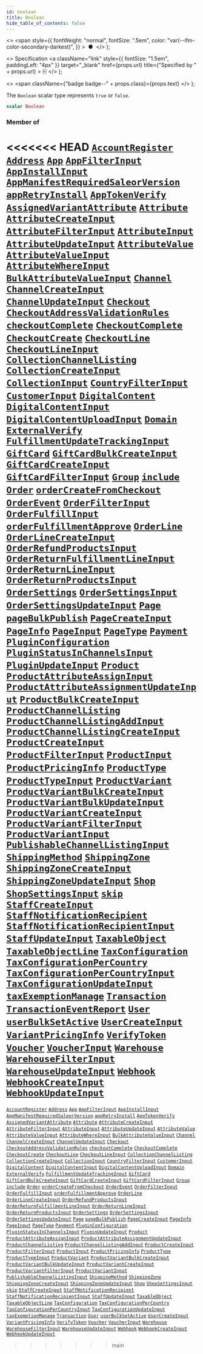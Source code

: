 ```yaml
---
id: boolean
title: Boolean
hide_table_of_contents: false
---
```


  <>
    <span
      style={{
        fontWeight: "normal",
        fontSize: ".5em",
        color: "var(--ifm-color-secondary-darkest)",
      }}
    >
      &nbsp;●&nbsp;
    </span>
  </>
);

  <>
    Specification
    <a
      className="link"
      style={{ fontSize: "1.5em", paddingLeft: "4px" }}
      target="\_blank"
      href={props.url}
      title={"Specified by " + props.url}
    >
      ⎘
    </a>
  </>
);

  <>
    <span className={"badge badge--" + props.class}>{props.text}</span>
  </>
);

The `Boolean` scalar type represents `true` or `false`.

```graphql
scalar Boolean
```

### Member of

<<<<<<< HEAD
[`AccountRegister`](../../api-reference/objects/account-register) <Badge class="secondary" text="object"/><Bullet />[`Address`](../../api-reference/objects/address) <Badge class="secondary" text="object"/><Bullet />[`App`](../../api-reference/objects/app) <Badge class="secondary" text="object"/><Bullet />[`AppFilterInput`](../../api-reference/inputs/app-filter-input) <Badge class="secondary" text="input"/><Bullet />[`AppInstallInput`](../../api-reference/inputs/app-install-input) <Badge class="secondary" text="input"/><Bullet />[`AppManifestRequiredSaleorVersion`](../../api-reference/objects/app-manifest-required-saleor-version) <Badge class="secondary" text="object"/><Bullet />[`appRetryInstall`](../../api-reference/mutations/app-retry-install) <Badge class="secondary" text="mutation"/><Bullet />[`AppTokenVerify`](../../api-reference/objects/app-token-verify) <Badge class="secondary" text="object"/><Bullet />[`AssignedVariantAttribute`](../../api-reference/objects/assigned-variant-attribute) <Badge class="secondary" text="object"/><Bullet />[`Attribute`](../../api-reference/objects/attribute) <Badge class="secondary" text="object"/><Bullet />[`AttributeCreateInput`](../../api-reference/inputs/attribute-create-input) <Badge class="secondary" text="input"/><Bullet />[`AttributeFilterInput`](../../api-reference/inputs/attribute-filter-input) <Badge class="secondary" text="input"/><Bullet />[`AttributeInput`](../../api-reference/inputs/attribute-input) <Badge class="secondary" text="input"/><Bullet />[`AttributeUpdateInput`](../../api-reference/inputs/attribute-update-input) <Badge class="secondary" text="input"/><Bullet />[`AttributeValue`](../../api-reference/objects/attribute-value) <Badge class="secondary" text="object"/><Bullet />[`AttributeValueInput`](../../api-reference/inputs/attribute-value-input) <Badge class="secondary" text="input"/><Bullet />[`AttributeWhereInput`](../../api-reference/inputs/attribute-where-input) <Badge class="secondary" text="input"/><Bullet />[`BulkAttributeValueInput`](../../api-reference/inputs/bulk-attribute-value-input) <Badge class="secondary" text="input"/><Bullet />[`Channel`](../../api-reference/objects/channel) <Badge class="secondary" text="object"/><Bullet />[`ChannelCreateInput`](../../api-reference/inputs/channel-create-input) <Badge class="secondary" text="input"/><Bullet />[`ChannelUpdateInput`](../../api-reference/inputs/channel-update-input) <Badge class="secondary" text="input"/><Bullet />[`Checkout`](../../api-reference/objects/checkout) <Badge class="secondary" text="object"/><Bullet />[`CheckoutAddressValidationRules`](../../api-reference/inputs/checkout-address-validation-rules) <Badge class="secondary" text="input"/><Bullet />[`checkoutComplete`](../../api-reference/mutations/checkout-complete) <Badge class="secondary" text="mutation"/><Bullet />[`CheckoutComplete`](../../api-reference/objects/checkout-complete) <Badge class="secondary" text="object"/><Bullet />[`CheckoutCreate`](../../api-reference/objects/checkout-create) <Badge class="secondary" text="object"/><Bullet />[`CheckoutLine`](../../api-reference/objects/checkout-line) <Badge class="secondary" text="object"/><Bullet />[`CheckoutLineInput`](../../api-reference/inputs/checkout-line-input) <Badge class="secondary" text="input"/><Bullet />[`CollectionChannelListing`](../../api-reference/objects/collection-channel-listing) <Badge class="secondary" text="object"/><Bullet />[`CollectionCreateInput`](../../api-reference/inputs/collection-create-input) <Badge class="secondary" text="input"/><Bullet />[`CollectionInput`](../../api-reference/inputs/collection-input) <Badge class="secondary" text="input"/><Bullet />[`CountryFilterInput`](../../api-reference/inputs/country-filter-input) <Badge class="secondary" text="input"/><Bullet />[`CustomerInput`](../../api-reference/inputs/customer-input) <Badge class="secondary" text="input"/><Bullet />[`DigitalContent`](../../api-reference/objects/digital-content) <Badge class="secondary" text="object"/><Bullet />[`DigitalContentInput`](../../api-reference/inputs/digital-content-input) <Badge class="secondary" text="input"/><Bullet />[`DigitalContentUploadInput`](../../api-reference/inputs/digital-content-upload-input) <Badge class="secondary" text="input"/><Bullet />[`Domain`](../../api-reference/objects/domain) <Badge class="secondary" text="object"/><Bullet />[`ExternalVerify`](../../api-reference/objects/external-verify) <Badge class="secondary" text="object"/><Bullet />[`FulfillmentUpdateTrackingInput`](../../api-reference/inputs/fulfillment-update-tracking-input) <Badge class="secondary" text="input"/><Bullet />[`GiftCard`](../../api-reference/objects/gift-card) <Badge class="secondary" text="object"/><Bullet />[`GiftCardBulkCreateInput`](../../api-reference/inputs/gift-card-bulk-create-input) <Badge class="secondary" text="input"/><Bullet />[`GiftCardCreateInput`](../../api-reference/inputs/gift-card-create-input) <Badge class="secondary" text="input"/><Bullet />[`GiftCardFilterInput`](../../api-reference/inputs/gift-card-filter-input) <Badge class="secondary" text="input"/><Bullet />[`Group`](../../api-reference/objects/group) <Badge class="secondary" text="object"/><Bullet />[`include`](../../api-reference/directives/include) <Badge class="secondary" text="directive"/><Bullet />[`Order`](../../api-reference/objects/order) <Badge class="secondary" text="object"/><Bullet />[`orderCreateFromCheckout`](../../api-reference/mutations/order-create-from-checkout) <Badge class="secondary" text="mutation"/><Bullet />[`OrderEvent`](../../api-reference/objects/order-event) <Badge class="secondary" text="object"/><Bullet />[`OrderFilterInput`](../../api-reference/inputs/order-filter-input) <Badge class="secondary" text="input"/><Bullet />[`OrderFulfillInput`](../../api-reference/inputs/order-fulfill-input) <Badge class="secondary" text="input"/><Bullet />[`orderFulfillmentApprove`](../../api-reference/mutations/order-fulfillment-approve) <Badge class="secondary" text="mutation"/><Bullet />[`OrderLine`](../../api-reference/objects/order-line) <Badge class="secondary" text="object"/><Bullet />[`OrderLineCreateInput`](../../api-reference/inputs/order-line-create-input) <Badge class="secondary" text="input"/><Bullet />[`OrderRefundProductsInput`](../../api-reference/inputs/order-refund-products-input) <Badge class="secondary" text="input"/><Bullet />[`OrderReturnFulfillmentLineInput`](../../api-reference/inputs/order-return-fulfillment-line-input) <Badge class="secondary" text="input"/><Bullet />[`OrderReturnLineInput`](../../api-reference/inputs/order-return-line-input) <Badge class="secondary" text="input"/><Bullet />[`OrderReturnProductsInput`](../../api-reference/inputs/order-return-products-input) <Badge class="secondary" text="input"/><Bullet />[`OrderSettings`](../../api-reference/objects/order-settings) <Badge class="secondary" text="object"/><Bullet />[`OrderSettingsInput`](../../api-reference/inputs/order-settings-input) <Badge class="secondary" text="input"/><Bullet />[`OrderSettingsUpdateInput`](../../api-reference/inputs/order-settings-update-input) <Badge class="secondary" text="input"/><Bullet />[`Page`](../../api-reference/objects/page) <Badge class="secondary" text="object"/><Bullet />[`pageBulkPublish`](../../api-reference/mutations/page-bulk-publish) <Badge class="secondary" text="mutation"/><Bullet />[`PageCreateInput`](../../api-reference/inputs/page-create-input) <Badge class="secondary" text="input"/><Bullet />[`PageInfo`](../../api-reference/objects/page-info) <Badge class="secondary" text="object"/><Bullet />[`PageInput`](../../api-reference/inputs/page-input) <Badge class="secondary" text="input"/><Bullet />[`PageType`](../../api-reference/objects/page-type) <Badge class="secondary" text="object"/><Bullet />[`Payment`](../../api-reference/objects/payment) <Badge class="secondary" text="object"/><Bullet />[`PluginConfiguration`](../../api-reference/objects/plugin-configuration) <Badge class="secondary" text="object"/><Bullet />[`PluginStatusInChannelsInput`](../../api-reference/inputs/plugin-status-in-channels-input) <Badge class="secondary" text="input"/><Bullet />[`PluginUpdateInput`](../../api-reference/inputs/plugin-update-input) <Badge class="secondary" text="input"/><Bullet />[`Product`](../../api-reference/objects/product) <Badge class="secondary" text="object"/><Bullet />[`ProductAttributeAssignInput`](../../api-reference/inputs/product-attribute-assign-input) <Badge class="secondary" text="input"/><Bullet />[`ProductAttributeAssignmentUpdateInput`](../../api-reference/inputs/product-attribute-assignment-update-input) <Badge class="secondary" text="input"/><Bullet />[`ProductBulkCreateInput`](../../api-reference/inputs/product-bulk-create-input) <Badge class="secondary" text="input"/><Bullet />[`ProductChannelListing`](../../api-reference/objects/product-channel-listing) <Badge class="secondary" text="object"/><Bullet />[`ProductChannelListingAddInput`](../../api-reference/inputs/product-channel-listing-add-input) <Badge class="secondary" text="input"/><Bullet />[`ProductChannelListingCreateInput`](../../api-reference/inputs/product-channel-listing-create-input) <Badge class="secondary" text="input"/><Bullet />[`ProductCreateInput`](../../api-reference/inputs/product-create-input) <Badge class="secondary" text="input"/><Bullet />[`ProductFilterInput`](../../api-reference/inputs/product-filter-input) <Badge class="secondary" text="input"/><Bullet />[`ProductInput`](../../api-reference/inputs/product-input) <Badge class="secondary" text="input"/><Bullet />[`ProductPricingInfo`](../../api-reference/objects/product-pricing-info) <Badge class="secondary" text="object"/><Bullet />[`ProductType`](../../api-reference/objects/product-type) <Badge class="secondary" text="object"/><Bullet />[`ProductTypeInput`](../../api-reference/inputs/product-type-input) <Badge class="secondary" text="input"/><Bullet />[`ProductVariant`](../../api-reference/objects/product-variant) <Badge class="secondary" text="object"/><Bullet />[`ProductVariantBulkCreateInput`](../../api-reference/inputs/product-variant-bulk-create-input) <Badge class="secondary" text="input"/><Bullet />[`ProductVariantBulkUpdateInput`](../../api-reference/inputs/product-variant-bulk-update-input) <Badge class="secondary" text="input"/><Bullet />[`ProductVariantCreateInput`](../../api-reference/inputs/product-variant-create-input) <Badge class="secondary" text="input"/><Bullet />[`ProductVariantFilterInput`](../../api-reference/inputs/product-variant-filter-input) <Badge class="secondary" text="input"/><Bullet />[`ProductVariantInput`](../../api-reference/inputs/product-variant-input) <Badge class="secondary" text="input"/><Bullet />[`PublishableChannelListingInput`](../../api-reference/inputs/publishable-channel-listing-input) <Badge class="secondary" text="input"/><Bullet />[`ShippingMethod`](../../api-reference/objects/shipping-method) <Badge class="secondary" text="object"/><Bullet />[`ShippingZone`](../../api-reference/objects/shipping-zone) <Badge class="secondary" text="object"/><Bullet />[`ShippingZoneCreateInput`](../../api-reference/inputs/shipping-zone-create-input) <Badge class="secondary" text="input"/><Bullet />[`ShippingZoneUpdateInput`](../../api-reference/inputs/shipping-zone-update-input) <Badge class="secondary" text="input"/><Bullet />[`Shop`](../../api-reference/objects/shop) <Badge class="secondary" text="object"/><Bullet />[`ShopSettingsInput`](../../api-reference/inputs/shop-settings-input) <Badge class="secondary" text="input"/><Bullet />[`skip`](../../api-reference/directives/skip) <Badge class="secondary" text="directive"/><Bullet />[`StaffCreateInput`](../../api-reference/inputs/staff-create-input) <Badge class="secondary" text="input"/><Bullet />[`StaffNotificationRecipient`](../../api-reference/objects/staff-notification-recipient) <Badge class="secondary" text="object"/><Bullet />[`StaffNotificationRecipientInput`](../../api-reference/inputs/staff-notification-recipient-input) <Badge class="secondary" text="input"/><Bullet />[`StaffUpdateInput`](../../api-reference/inputs/staff-update-input) <Badge class="secondary" text="input"/><Bullet />[`TaxableObject`](../../api-reference/objects/taxable-object) <Badge class="secondary" text="object"/><Bullet />[`TaxableObjectLine`](../../api-reference/objects/taxable-object-line) <Badge class="secondary" text="object"/><Bullet />[`TaxConfiguration`](../../api-reference/objects/tax-configuration) <Badge class="secondary" text="object"/><Bullet />[`TaxConfigurationPerCountry`](../../api-reference/objects/tax-configuration-per-country) <Badge class="secondary" text="object"/><Bullet />[`TaxConfigurationPerCountryInput`](../../api-reference/inputs/tax-configuration-per-country-input) <Badge class="secondary" text="input"/><Bullet />[`TaxConfigurationUpdateInput`](../../api-reference/inputs/tax-configuration-update-input) <Badge class="secondary" text="input"/><Bullet />[`taxExemptionManage`](../../api-reference/mutations/tax-exemption-manage) <Badge class="secondary" text="mutation"/><Bullet />[`Transaction`](../../api-reference/objects/transaction) <Badge class="secondary" text="object"/><Bullet />[`TransactionEventReport`](../../api-reference/objects/transaction-event-report) <Badge class="secondary" text="object"/><Bullet />[`User`](../../api-reference/objects/user) <Badge class="secondary" text="object"/><Bullet />[`userBulkSetActive`](../../api-reference/mutations/user-bulk-set-active) <Badge class="secondary" text="mutation"/><Bullet />[`UserCreateInput`](../../api-reference/inputs/user-create-input) <Badge class="secondary" text="input"/><Bullet />[`VariantPricingInfo`](../../api-reference/objects/variant-pricing-info) <Badge class="secondary" text="object"/><Bullet />[`VerifyToken`](../../api-reference/objects/verify-token) <Badge class="secondary" text="object"/><Bullet />[`Voucher`](../../api-reference/objects/voucher) <Badge class="secondary" text="object"/><Bullet />[`VoucherInput`](../../api-reference/inputs/voucher-input) <Badge class="secondary" text="input"/><Bullet />[`Warehouse`](../../api-reference/objects/warehouse) <Badge class="secondary" text="object"/><Bullet />[`WarehouseFilterInput`](../../api-reference/inputs/warehouse-filter-input) <Badge class="secondary" text="input"/><Bullet />[`WarehouseUpdateInput`](../../api-reference/inputs/warehouse-update-input) <Badge class="secondary" text="input"/><Bullet />[`Webhook`](../../api-reference/objects/webhook) <Badge class="secondary" text="object"/><Bullet />[`WebhookCreateInput`](../../api-reference/inputs/webhook-create-input) <Badge class="secondary" text="input"/><Bullet />[`WebhookUpdateInput`](../../api-reference/inputs/webhook-update-input) <Badge class="secondary" text="input"/>
=======
[`AccountRegister`](../../api-reference/objects/account-register) <Badge class="secondary" text="object"/><Bullet />[`Address`](../../api-reference/objects/address) <Badge class="secondary" text="object"/><Bullet />[`App`](../../api-reference/objects/app) <Badge class="secondary" text="object"/><Bullet />[`AppFilterInput`](../../api-reference/inputs/app-filter-input) <Badge class="secondary" text="input"/><Bullet />[`AppInstallInput`](../../api-reference/inputs/app-install-input) <Badge class="secondary" text="input"/><Bullet />[`AppManifestRequiredSaleorVersion`](../../api-reference/objects/app-manifest-required-saleor-version) <Badge class="secondary" text="object"/><Bullet />[`appRetryInstall`](../../api-reference/mutations/app-retry-install) <Badge class="secondary" text="mutation"/><Bullet />[`AppTokenVerify`](../../api-reference/objects/app-token-verify) <Badge class="secondary" text="object"/><Bullet />[`AssignedVariantAttribute`](../../api-reference/objects/assigned-variant-attribute) <Badge class="secondary" text="object"/><Bullet />[`Attribute`](../../api-reference/objects/attribute) <Badge class="secondary" text="object"/><Bullet />[`AttributeCreateInput`](../../api-reference/inputs/attribute-create-input) <Badge class="secondary" text="input"/><Bullet />[`AttributeFilterInput`](../../api-reference/inputs/attribute-filter-input) <Badge class="secondary" text="input"/><Bullet />[`AttributeInput`](../../api-reference/inputs/attribute-input) <Badge class="secondary" text="input"/><Bullet />[`AttributeUpdateInput`](../../api-reference/inputs/attribute-update-input) <Badge class="secondary" text="input"/><Bullet />[`AttributeValue`](../../api-reference/objects/attribute-value) <Badge class="secondary" text="object"/><Bullet />[`AttributeValueInput`](../../api-reference/inputs/attribute-value-input) <Badge class="secondary" text="input"/><Bullet />[`AttributeWhereInput`](../../api-reference/inputs/attribute-where-input) <Badge class="secondary" text="input"/><Bullet />[`BulkAttributeValueInput`](../../api-reference/inputs/bulk-attribute-value-input) <Badge class="secondary" text="input"/><Bullet />[`Channel`](../../api-reference/objects/channel) <Badge class="secondary" text="object"/><Bullet />[`ChannelCreateInput`](../../api-reference/inputs/channel-create-input) <Badge class="secondary" text="input"/><Bullet />[`ChannelUpdateInput`](../../api-reference/inputs/channel-update-input) <Badge class="secondary" text="input"/><Bullet />[`Checkout`](../../api-reference/objects/checkout) <Badge class="secondary" text="object"/><Bullet />[`CheckoutAddressValidationRules`](../../api-reference/inputs/checkout-address-validation-rules) <Badge class="secondary" text="input"/><Bullet />[`checkoutComplete`](../../api-reference/mutations/checkout-complete) <Badge class="secondary" text="mutation"/><Bullet />[`CheckoutComplete`](../../api-reference/objects/checkout-complete) <Badge class="secondary" text="object"/><Bullet />[`CheckoutCreate`](../../api-reference/objects/checkout-create) <Badge class="secondary" text="object"/><Bullet />[`CheckoutLine`](../../api-reference/objects/checkout-line) <Badge class="secondary" text="object"/><Bullet />[`CheckoutLineInput`](../../api-reference/inputs/checkout-line-input) <Badge class="secondary" text="input"/><Bullet />[`CollectionChannelListing`](../../api-reference/objects/collection-channel-listing) <Badge class="secondary" text="object"/><Bullet />[`CollectionCreateInput`](../../api-reference/inputs/collection-create-input) <Badge class="secondary" text="input"/><Bullet />[`CollectionInput`](../../api-reference/inputs/collection-input) <Badge class="secondary" text="input"/><Bullet />[`CountryFilterInput`](../../api-reference/inputs/country-filter-input) <Badge class="secondary" text="input"/><Bullet />[`CustomerInput`](../../api-reference/inputs/customer-input) <Badge class="secondary" text="input"/><Bullet />[`DigitalContent`](../../api-reference/objects/digital-content) <Badge class="secondary" text="object"/><Bullet />[`DigitalContentInput`](../../api-reference/inputs/digital-content-input) <Badge class="secondary" text="input"/><Bullet />[`DigitalContentUploadInput`](../../api-reference/inputs/digital-content-upload-input) <Badge class="secondary" text="input"/><Bullet />[`Domain`](../../api-reference/objects/domain) <Badge class="secondary" text="object"/><Bullet />[`ExternalVerify`](../../api-reference/objects/external-verify) <Badge class="secondary" text="object"/><Bullet />[`FulfillmentUpdateTrackingInput`](../../api-reference/inputs/fulfillment-update-tracking-input) <Badge class="secondary" text="input"/><Bullet />[`GiftCard`](../../api-reference/objects/gift-card) <Badge class="secondary" text="object"/><Bullet />[`GiftCardBulkCreateInput`](../../api-reference/inputs/gift-card-bulk-create-input) <Badge class="secondary" text="input"/><Bullet />[`GiftCardCreateInput`](../../api-reference/inputs/gift-card-create-input) <Badge class="secondary" text="input"/><Bullet />[`GiftCardFilterInput`](../../api-reference/inputs/gift-card-filter-input) <Badge class="secondary" text="input"/><Bullet />[`Group`](../../api-reference/objects/group) <Badge class="secondary" text="object"/><Bullet />[`include`](../../api-reference/directives/include) <Badge class="secondary" text="directive"/><Bullet />[`Order`](../../api-reference/objects/order) <Badge class="secondary" text="object"/><Bullet />[`orderCreateFromCheckout`](../../api-reference/mutations/order-create-from-checkout) <Badge class="secondary" text="mutation"/><Bullet />[`OrderEvent`](../../api-reference/objects/order-event) <Badge class="secondary" text="object"/><Bullet />[`OrderFilterInput`](../../api-reference/inputs/order-filter-input) <Badge class="secondary" text="input"/><Bullet />[`OrderFulfillInput`](../../api-reference/inputs/order-fulfill-input) <Badge class="secondary" text="input"/><Bullet />[`orderFulfillmentApprove`](../../api-reference/mutations/order-fulfillment-approve) <Badge class="secondary" text="mutation"/><Bullet />[`OrderLine`](../../api-reference/objects/order-line) <Badge class="secondary" text="object"/><Bullet />[`OrderLineCreateInput`](../../api-reference/inputs/order-line-create-input) <Badge class="secondary" text="input"/><Bullet />[`OrderRefundProductsInput`](../../api-reference/inputs/order-refund-products-input) <Badge class="secondary" text="input"/><Bullet />[`OrderReturnFulfillmentLineInput`](../../api-reference/inputs/order-return-fulfillment-line-input) <Badge class="secondary" text="input"/><Bullet />[`OrderReturnLineInput`](../../api-reference/inputs/order-return-line-input) <Badge class="secondary" text="input"/><Bullet />[`OrderReturnProductsInput`](../../api-reference/inputs/order-return-products-input) <Badge class="secondary" text="input"/><Bullet />[`OrderSettings`](../../api-reference/objects/order-settings) <Badge class="secondary" text="object"/><Bullet />[`OrderSettingsInput`](../../api-reference/inputs/order-settings-input) <Badge class="secondary" text="input"/><Bullet />[`OrderSettingsUpdateInput`](../../api-reference/inputs/order-settings-update-input) <Badge class="secondary" text="input"/><Bullet />[`Page`](../../api-reference/objects/page) <Badge class="secondary" text="object"/><Bullet />[`pageBulkPublish`](../../api-reference/mutations/page-bulk-publish) <Badge class="secondary" text="mutation"/><Bullet />[`PageCreateInput`](../../api-reference/inputs/page-create-input) <Badge class="secondary" text="input"/><Bullet />[`PageInfo`](../../api-reference/objects/page-info) <Badge class="secondary" text="object"/><Bullet />[`PageInput`](../../api-reference/inputs/page-input) <Badge class="secondary" text="input"/><Bullet />[`PageType`](../../api-reference/objects/page-type) <Badge class="secondary" text="object"/><Bullet />[`Payment`](../../api-reference/objects/payment) <Badge class="secondary" text="object"/><Bullet />[`PluginConfiguration`](../../api-reference/objects/plugin-configuration) <Badge class="secondary" text="object"/><Bullet />[`PluginStatusInChannelsInput`](../../api-reference/inputs/plugin-status-in-channels-input) <Badge class="secondary" text="input"/><Bullet />[`PluginUpdateInput`](../../api-reference/inputs/plugin-update-input) <Badge class="secondary" text="input"/><Bullet />[`Product`](../../api-reference/objects/product) <Badge class="secondary" text="object"/><Bullet />[`ProductAttributeAssignInput`](../../api-reference/inputs/product-attribute-assign-input) <Badge class="secondary" text="input"/><Bullet />[`ProductAttributeAssignmentUpdateInput`](../../api-reference/inputs/product-attribute-assignment-update-input) <Badge class="secondary" text="input"/><Bullet />[`ProductChannelListing`](../../api-reference/objects/product-channel-listing) <Badge class="secondary" text="object"/><Bullet />[`ProductChannelListingAddInput`](../../api-reference/inputs/product-channel-listing-add-input) <Badge class="secondary" text="input"/><Bullet />[`ProductCreateInput`](../../api-reference/inputs/product-create-input) <Badge class="secondary" text="input"/><Bullet />[`ProductFilterInput`](../../api-reference/inputs/product-filter-input) <Badge class="secondary" text="input"/><Bullet />[`ProductInput`](../../api-reference/inputs/product-input) <Badge class="secondary" text="input"/><Bullet />[`ProductPricingInfo`](../../api-reference/objects/product-pricing-info) <Badge class="secondary" text="object"/><Bullet />[`ProductType`](../../api-reference/objects/product-type) <Badge class="secondary" text="object"/><Bullet />[`ProductTypeInput`](../../api-reference/inputs/product-type-input) <Badge class="secondary" text="input"/><Bullet />[`ProductVariant`](../../api-reference/objects/product-variant) <Badge class="secondary" text="object"/><Bullet />[`ProductVariantBulkCreateInput`](../../api-reference/inputs/product-variant-bulk-create-input) <Badge class="secondary" text="input"/><Bullet />[`ProductVariantBulkUpdateInput`](../../api-reference/inputs/product-variant-bulk-update-input) <Badge class="secondary" text="input"/><Bullet />[`ProductVariantCreateInput`](../../api-reference/inputs/product-variant-create-input) <Badge class="secondary" text="input"/><Bullet />[`ProductVariantFilterInput`](../../api-reference/inputs/product-variant-filter-input) <Badge class="secondary" text="input"/><Bullet />[`ProductVariantInput`](../../api-reference/inputs/product-variant-input) <Badge class="secondary" text="input"/><Bullet />[`PublishableChannelListingInput`](../../api-reference/inputs/publishable-channel-listing-input) <Badge class="secondary" text="input"/><Bullet />[`ShippingMethod`](../../api-reference/objects/shipping-method) <Badge class="secondary" text="object"/><Bullet />[`ShippingZone`](../../api-reference/objects/shipping-zone) <Badge class="secondary" text="object"/><Bullet />[`ShippingZoneCreateInput`](../../api-reference/inputs/shipping-zone-create-input) <Badge class="secondary" text="input"/><Bullet />[`ShippingZoneUpdateInput`](../../api-reference/inputs/shipping-zone-update-input) <Badge class="secondary" text="input"/><Bullet />[`Shop`](../../api-reference/objects/shop) <Badge class="secondary" text="object"/><Bullet />[`ShopSettingsInput`](../../api-reference/inputs/shop-settings-input) <Badge class="secondary" text="input"/><Bullet />[`skip`](../../api-reference/directives/skip) <Badge class="secondary" text="directive"/><Bullet />[`StaffCreateInput`](../../api-reference/inputs/staff-create-input) <Badge class="secondary" text="input"/><Bullet />[`StaffNotificationRecipient`](../../api-reference/objects/staff-notification-recipient) <Badge class="secondary" text="object"/><Bullet />[`StaffNotificationRecipientInput`](../../api-reference/inputs/staff-notification-recipient-input) <Badge class="secondary" text="input"/><Bullet />[`StaffUpdateInput`](../../api-reference/inputs/staff-update-input) <Badge class="secondary" text="input"/><Bullet />[`TaxableObject`](../../api-reference/objects/taxable-object) <Badge class="secondary" text="object"/><Bullet />[`TaxableObjectLine`](../../api-reference/objects/taxable-object-line) <Badge class="secondary" text="object"/><Bullet />[`TaxConfiguration`](../../api-reference/objects/tax-configuration) <Badge class="secondary" text="object"/><Bullet />[`TaxConfigurationPerCountry`](../../api-reference/objects/tax-configuration-per-country) <Badge class="secondary" text="object"/><Bullet />[`TaxConfigurationPerCountryInput`](../../api-reference/inputs/tax-configuration-per-country-input) <Badge class="secondary" text="input"/><Bullet />[`TaxConfigurationUpdateInput`](../../api-reference/inputs/tax-configuration-update-input) <Badge class="secondary" text="input"/><Bullet />[`taxExemptionManage`](../../api-reference/mutations/tax-exemption-manage) <Badge class="secondary" text="mutation"/><Bullet />[`Transaction`](../../api-reference/objects/transaction) <Badge class="secondary" text="object"/><Bullet />[`User`](../../api-reference/objects/user) <Badge class="secondary" text="object"/><Bullet />[`userBulkSetActive`](../../api-reference/mutations/user-bulk-set-active) <Badge class="secondary" text="mutation"/><Bullet />[`UserCreateInput`](../../api-reference/inputs/user-create-input) <Badge class="secondary" text="input"/><Bullet />[`VariantPricingInfo`](../../api-reference/objects/variant-pricing-info) <Badge class="secondary" text="object"/><Bullet />[`VerifyToken`](../../api-reference/objects/verify-token) <Badge class="secondary" text="object"/><Bullet />[`Voucher`](../../api-reference/objects/voucher) <Badge class="secondary" text="object"/><Bullet />[`VoucherInput`](../../api-reference/inputs/voucher-input) <Badge class="secondary" text="input"/><Bullet />[`Warehouse`](../../api-reference/objects/warehouse) <Badge class="secondary" text="object"/><Bullet />[`WarehouseFilterInput`](../../api-reference/inputs/warehouse-filter-input) <Badge class="secondary" text="input"/><Bullet />[`WarehouseUpdateInput`](../../api-reference/inputs/warehouse-update-input) <Badge class="secondary" text="input"/><Bullet />[`Webhook`](../../api-reference/objects/webhook) <Badge class="secondary" text="object"/><Bullet />[`WebhookCreateInput`](../../api-reference/inputs/webhook-create-input) <Badge class="secondary" text="input"/><Bullet />[`WebhookUpdateInput`](../../api-reference/inputs/webhook-update-input) <Badge class="secondary" text="input"/>

> > > > > > > main
